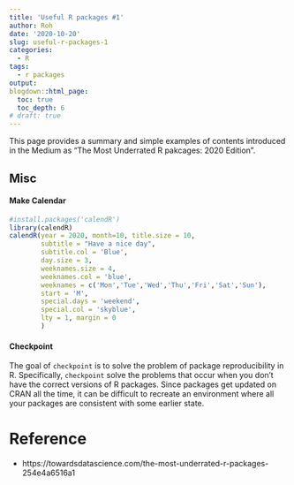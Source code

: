 ```yaml
---
title: 'Useful R packages #1'
author: Roh
date: '2020-10-20'
slug: useful-r-packages-1
categories:
  - R
tags:
  - r packages
output:
blogdown::html_page:
  toc: true
  toc_depth: 6
# draft: true
---
```


This page provides a summary and simple examples of contents introduced in the Medium as "The Most Underrated R pakcages: 2020 Edition".  

## Misc

#### Make Calendar

```r
#install.packages('calendR')
library(calendR)
calendR(year = 2020, month=10, title.size = 10, 
        subtitle = "Have a nice day",
        subtitle.col = 'Blue',
        day.size = 3,
        weeknames.size = 4,
        weeknames.col = 'blue',
        weeknames = c('Mon','Tue','Wed','Thu','Fri','Sat','Sun'),
        start = 'M',
        special.days = 'weekend',
        special.col = 'skyblue',
        lty = 1, margin = 0
        )

```

#### Checkpoint

The goal of `checkpoint` is to solve the problem of package reproducibility in R. Specifically, `checkpoint` solve the problems that occur when you don’t have the correct versions of R packages. Since packages get updated on CRAN all the time, it can be difficult to recreate an environment where all your packages are consistent with some earlier state.











# Reference
- https://towardsdatascience.com/the-most-underrated-r-packages-254e4a6516a1